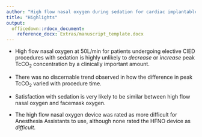 ```yaml
---
author: "High flow nasal oxygen during sedation for cardiac implantable electronic device procedures: A randomized controlled trial"
title: "Highlights"
output:
  officedown::rdocx_document:
    reference_docx: Extras/manuscript_template.docx
---
```


- High flow nasal oxygen at 50L/min for patients undergoing elective CIED procedures with sedation is highly unlikely to *decrease* or *increase* peak TcCO~2~ concentration by a clinically important amount.

- There was no discernable trend observed in how the difference in peak TcCO~2~ varied with procedure time.

- Satisfaction with sedation is very likely to be similar between high flow nasal oxygen and facemask oxygen.

- The high flow nasal oxygen device was rated as more difficult for Anesthesia Assistants to use, although none rated the HFNO device as *difficult*.